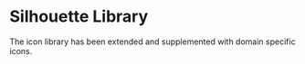 



<Meta title="Tokens/Silhouette Library" />

# Silhouette Library

The icon library has been extended and supplemented with domain specific icons.

<Source dark code={SilhouetteText} />

<Unstyled>
  <GlobalStyleProvider />
  <SilhouetteGrid size={128}/>
</Unstyled>
